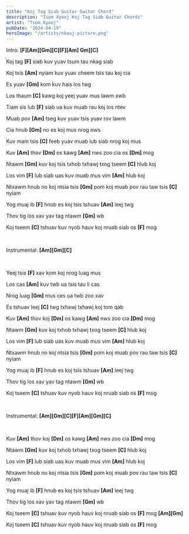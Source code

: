 ```yaml
---
title: "Koj Tag Siab Guitar Guitar Chord"
description: "Tsom Xyooj Koj Tag Siab Guitar Chords"
artist: "Tsom Xyooj"
pubDate: "2024-04-19"
heroImage: "/artists/nkauj-picture.png"
---
```


Intro: <b>[F][Am][Gm][C][F][Am] Gm][C]</b>

Koj tag <b>[F]</b> siab kuv yuav tsum tau nkag siab

Koj tsis <b>[Am]</b> nyiam kuv yuav cheem tsis tau koj cia

Es yuav <b>[Gm]</b> kom kuv hais los twg

Los thaum <b>[C]</b> kawg koj yeej yuav mus lawm xwb

Tiam sis lub <b>[F]</b> siab ua kuv muab rau koj los ntev

Muab pov <b>[Am]</b> tseg kuv yuav tsis yuav rov lawm

Cia hnub <b>[Gm]</b> no es koj mus nrog nws

Kuv mam tsis <b>[C]</b> feeb yuav muab lub siab nrog koj mus

Kuv <b>[Am]</b> thov <b>[Dm]</b> os kawg <b>[Am]</b> nws zoo cia os <b>[Dm]</b> mog

Ntawm <b>[Gm]</b> kuv koj tsis txhob txhawj txog tseem <b>[C]</b> hlub koj

Los vim <b>[F]</b> lub siab uas kuv muab mus vim <b>[Am]</b> hlub koj

Ntxawm hnub no koj ntsia tsis <b>[Gm]</b> pom koj muab pov rau taw tsis <b>[C]</b> nyiam

Yog muaj ib <b>[F]</b> hnub es koj tsis tshuav <b>[Am]</b> leej twg

Thov tig los xav yav tag ntawm <b>[Gm]</b> wb

Koj tseem <b>[C]</b> tshuav kuv nyob hauv koj nruab siab os <b>[F]</b> mog

<br />

Instrumental: <b>[Am][Gm][C]</b>

<br />

Yeej tsis <b>[F]</b> xav kom koj nrog luag mus

Los cas <b>[Am]</b> kuv twb ua tsis tau li cas

Nrog luag <b>[Gm]</b> mus ces ua twb zoo xav

Es tshuav leej <b>[C]</b> twg txhawj txhawj koj tom qab

Kuv <b>[Am]</b> thov koj <b>[Dm]</b> os kawg <b>[Am]</b> nws zoo cia <b>[Dm]</b> mog

Ntawm <b>[Gm]</b> kuv koj txhob txhawj txog tseem <b>[C]</b> hlub koj

Los vim <b>[F]</b> lub siab uas kuv muab mus vim <b>[Am]</b> hlub koj

Ntxawm hnub no koj ntsia tsis <b>[Gm]</b> pom koj muab pov rau taw tsis <b>[C]</b> nyiam

Yog muaj ib <b>[F]</b> hnub es koj tsis tshuav <b>[Am]</b> leej twg

Thov tig los xav yav tag ntawm <b>[Gm]</b> wb

Koj tseem <b>[C]</b> tshuav kuv nyob hauv koj nruab siab os <b>[F]</b> mog

<br />

Instrumental: <b>[Am][Gm][C][F][Am][Gm][C]</b>

<br />

Kuv <b>[Am]</b> thov koj <b>[Dm]</b> os kawg <b>[Am]</b> nws zoo cia <b>[Dm]</b> mog

Ntawm <b>[Gm]</b> kuv koj txhob txhawj txog tseem <b>[C]</b> hlub koj

Los vim <b>[F]</b> lub siab uas kuv muab mus vim <b>[Am]</b> hlub koj

Ntxawm hnub no koj ntsia tsis <b>[Gm]</b> pom koj muab pov rau taw tsis <b>[C]</b> nyiam

Yog muaj ib <b>[F]</b> hnub es koj tsis tshuav <b>[Am]</b> leej twg

Thov tig los xav yav tag ntawm <b>[Gm]</b> wb

Koj tseem <b>[C]</b> tshuav kuv nyob hauv koj nruab siab os <b>[F]</b> mog <b>[Am][Gm]</b>

Koj tseem <b>[C]</b> tshuav kuv nyob hauv koj nruab siab os <b>[F]</b> mog
